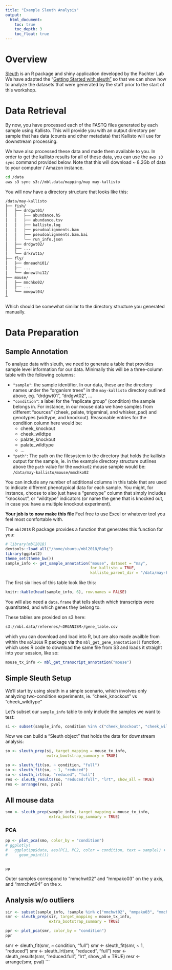 ```yaml
---
title: "Example Sleuth Analysis"
output:
  html_document:
    toc: true
    toc_depth: 3
    toc_float: true
---
```


# Overview

[Sleuth] is an R package and shiny application developed by the Pachter Lab
We have adapted the "[Getting Started with sleuth"][walkthru] so that we can show
how to analyze the datasets that were generated by the staff prior to the start
of this workshop.

[sleuth]: https://pachterlab.github.io/sleuth/about
[walkthru]: https://pachterlab.github.io/sleuth_walkthroughs/trapnell/analysis.html

# Data Retrieval

By now, you have processed each of the FASTQ files generated by each sample
using Kallisto. This will provide you with an output directory per sample
that has data (counts and other metadata) that Kallisto will use for downstream
processing.

We have also processed these data and made them available to you. In order to
get the kallisto results for all of these data, you can use the `aws s3 sync`
command provided below. Note that this will download ~ 8.2Gb of data to your
computer / Amazon instance.

```bash
cd /data
aws s3 sync s3://mbl.data/mapping/may may-kallisto
```

You will now have a directory structure that looks like this:

```bash
/data/may-kallisto
├── fish/
│   ├── drdgwt01/
│   │   ├── abundance.h5
│   │   ├── abundance.tsv
│   │   ├── kallisto.log
│   │   ├── pseudoalignments.bam
│   │   ├── pseudoalignments.bam.bai
│   │   └── run_info.json
│   ├── drdgwt02/
│   ├── ...
│   └── drkrwt15/
├── fly/
│   ├── dmneaohi01/
│   ├── ...
│   └── dmnewthi12/
├── mouse/
│   ├── mmchko02/
│   ├── ...
│   └── mmwpwt04/
┴
```

Which should be somewhat similar to the directory structure you generated
manually.

# Data Preparation

## Sample Annotation

To analyze data with sleuth, we need to generate a table that provides sample
level information for our data. Minimally this will be a three-column table
with the following columns:

* `"sample"`: the sample identifier. In our data, these are the directory names
  under the "organism trees" in the `may-kallisto` directory outlined above, eg.
  "drdgwt01", "drdgwt02", ...
* `"condition"`: a label for the "replicate group" (condition) the sample
  belongs in. For instance, in our mouse data we have samples from different
  "sources" (cheek, palate, trigeminal, and whisker_pad) and genotypes
  (widtype, and knockout). Reasonable entries for the condition column here
  would be:
     - cheek_knockout
     - cheek_wildtpe
     - palate_knockout
     - palate_wildtype
     - ...
* `"path"`: The path on the filesystem to the directory that holds the kallisto
  output for the sample, ie. in the example directory structure outlines above
  the `path` value for the `mmchko02` mouse sample would be:
  `/data/may-kallisto/mouse/mmchko02`

You can include any number of additional columns in this table that are used
to indicate different phenotypical data for each sample. You might, for
instance, choose to also just have a "genotype" column that simply includes
"knockout", or "wildtype" indicators (or name the gene that is knocked out, in
case you have a multiple knockout experiment).

**Your job is to now make this file** Feel free to use Excel or whatever tool
you feel most comfortable with.

The `mbl2018` R package provides a function that generates this function for
you:

```r
# library(mbl2018)
devtools::load_all("/home/ubuntu/mbl2018/Rpkg")
library(ggplot2)
theme_set(theme_bw())
sample_info <- get_sample_annotation("mouse", dataset = "may",
                                     for_kallisto = TRUE,
                                     kallisto_parent_dir = "/data/may-kallisto/mouse")
```

The first six lines of this table look like this:

```r
knitr::kable(head(sample_info, 6), row.names = FALSE)
```

You will also need a `data.frame` that tells sleuth which transcripts were
quantitated, and which genes they belong to.

These tables are provided on s3 here:

```bash
s3://mbl.data/referenes/<ORGANISM>/gene_table.csv
```

which you can download and load into R, but are also made availble from within
the `mbl2018` R package via the `mbl_get_gene_annotation()` function, which uses
R code to download the same file from S3 and loads it straight into your
session, like so:

```r
mouse_tx_info <- mbl_get_transcript_annotation("mouse")
```

## Simple Sleuth Setup

We'll start by using sleuth in a simple scenario, which involves only analyzing
two-condition experiments, ie. "cheek_knockout" vs "cheek_wildtype"

Let's subset our `sample_info` table to only include the samples we want to
test:

```r
si <- subset(sample_info, condition %in% c("cheek_knockout", "cheek_wildtype"))
```

Now we can build a "Sleuth object" that holds the data for downstream analysis:

```r
so <- sleuth_prep(si, target_mapping = mouse_tx_info,
                  extra_bootstrap_summary = TRUE)
```
```r
so <- sleuth_fit(so, ~ condition, "full")
so <- sleuth_fit(so, ~ 1, "reduced")
so <- sleuth_lrt(so, "reduced", "full")
res <- sleuth_results(so, "reduced:full", "lrt", show_all = TRUE)
res <- arrange(res, pval)
```

## All mouse data

```r
smo <- sleuth_prep(sample_info, target_mapping = mouse_tx_info,
                   extra_bootstrap_summary = TRUE)
```

### PCA

```r
pp <- plot_pca(smo, color_by = "condition")
# ggplotly(
#   ggplot(pp$data, aes(PC1, PC2, color = condition, text = sample)) +
#     geom_point())


pp
```

Outer samples correspond to "mmchwt02" and "mmpako03" on the y axis,
and "mmchwt04" on the x.

## Analysis w/o outliers

```r
sir <- subset(sample_info, !sample %in% c("mmchwt02", "mmpako03", "mmchwt04"))
smr <- sleuth_prep(sir, target_mapping = mouse_tx_info,
                   extra_bootstrap_summary = TRUE)
```

```r
ppr <- plot_pca(smr, color_by = "condition")
ppr
```

smr <- sleuth_fit(smr, ~ condition, "full")
smr <- sleuth_fit(smr, ~ 1, "reduced")
smr <- sleuth_lrt(smr, "reduced", "full")
resr <- sleuth_results(smr, "reduced:full", "lrt", show_all = TRUE)
resr <- arrange(smr, pval)
```


